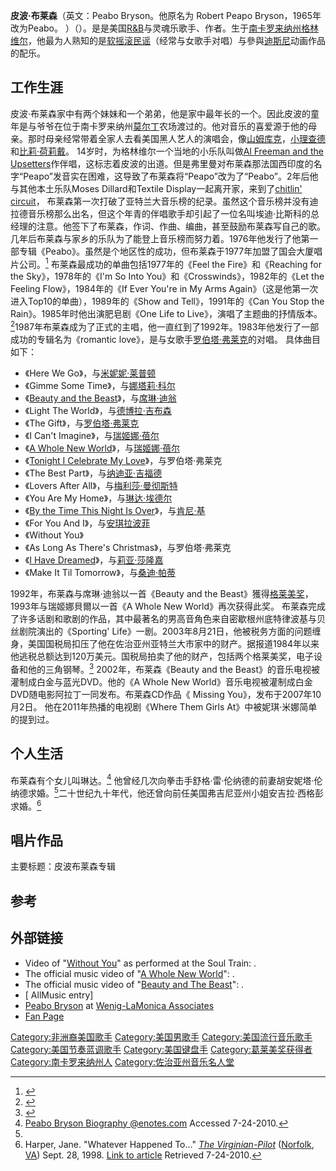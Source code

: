 {{roughtranslation|time=2013-04-22T05:29:11+00:00}}
{{Infobox musical artist
|image = Peabo_Bryson.jpg
|name = 皮波·布莱森
|caption = 2000年的布莱森
|background = solo_singer
|birth_name = 罗伯特·皮泼·布赖森
|birth_date = {{birth date and age|1951|4|13}}
|origin = [[美国|美国]][[南卡罗来纳州|南卡罗来纳州]][[格林维尔|格林维尔]]
|genre = [[R&B|R&B]]，[[灵魂乐|灵魂]]，[[现代成人|现代成人]]，[[软摇滚|软摇滚]]
|occupation =  歌手兼作者，唱片制作人，键盘手，舞蹈家，作曲家
|years_active = 1976年–至今
|website = {{Official website|http://peabobryson.net}}
|label = [[Bullet_Records|Bullet]] / [[Bang_Records|Bang]]<small> (1975-1976)</small><br>[[Capitol_Records|Capitol]]<small> (1977-1983, 1989)</small><br>[[Elektra_Records|Elektra]]<small> (1984-1988)</small><br>[[Columbia_Records|Columbia]]<small> (1990-1995)</small><br>[[Private_Music|Private Music]]<small> (1996-2000)</small><br>[[Peak_Records|Peak]] / [[Concord_Music_Group|Concord]]<small> (2007-present)</small>}}

'''皮波·布莱森'''（英文：Peabo Bryson。他原名为 Robert Peapo Bryson，1965年改为Peabo。 ）（{{bd|1951年|4月13日}}）。是是美国[[R&B|R&B]]与灵魂乐歌手、作者。生于[[南卡罗来纳州|南卡罗来纳州]][[格林维尔|格林维尔]]，他最为人熟知的是[[软摇滚民谣|软摇滚民谣]]（经常与女歌手对唱）与參與[[迪斯尼|迪斯尼]]动画作品的配乐。
==工作生涯==
皮波·布莱森家中有两个妹妹和一个弟弟，他是家中最年长的一个。因此皮波的童年是与爷爷在位于南卡罗来纳州[[莫尔丁|莫尔丁]]农场渡过的。他对音乐的喜爱源于他的母亲。那时母亲经常带着全家人去看美国黑人艺人的演唱会，像[[山姆库克|山姆库克]]，[[小理查德|小理查德]]和[[比莉·荷莉戴|比莉·荷莉戴]]。
14岁时，为格林维尔一个当地的小乐队叫做[[Al_Freeman_and_the_Upsetters|Al Freeman and the Upsetters]]作伴唱，这标志着皮波的出道。但是弗里曼对布莱森那法国西印度的名字“Peapo”发音实在困难，这导致了布莱森将“Peapo”改为了“Peabo”。2年后他与其他本土乐队Moses Dillard和Textile Display一起离开家，来到了[[chitlin'_circuit|chitlin' circuit]]， 布莱森第一次打破了亚特兰大音乐榜的纪录。虽然这个音乐榜并没有迪拉德音乐榜那么出名，但这个年青的伴唱歌手却引起了一位名叫埃迪·比斯科的总经理的注意。他签下了布莱森，作词、作曲、编曲，甚至鼓励布莱森写自己的歌。几年后布莱森与家乡的乐队为了能登上音乐榜而努力着。1976年他发行了他第一部专辑《Peabo》。虽然是个地区性的成功，但布莱森于1977年加盟了国会大厦唱片公司。<ref>{{cite web |url=http://www.musicianguide.com/biographies/1608001221/Peabo-Bryson.html |title=皮波·布莱森传 |publisher=Musicianguide.com |date= |accessdate=2012-05-05 |archive-date=2021-01-25 |archive-url=https://web.archive.org/web/20210125141849/https://musicianguide.com/biographies/1608001221/Peabo-Bryson.html |dead-url=no }}</ref>
布莱森最成功的单曲包括1977年的《Feel the Fire》和《Reaching for the Sky》，1978年的《I'm So Into You》和《Crosswinds》，1982年的《Let the Feeling Flow》，1984年的《If Ever You're in My Arms Again》（这是他第一次进入Top10的单曲），1989年的《Show and Tell》，1991年的《Can You Stop the Rain》。1985年时他出演肥皂剧《One Life to Live》，演唱了主题曲的抒情版本。<ref name="Bryson SOD 34-22">{{cite book |chapter=Ask Us |title=[[肥皂剧文摘|肥皂剧文摘]] |pages=105–106 |date=June 2, 2009|volume=34|number=22)}}</ref>1987年布莱森成为了正式的主唱，他一直红到了1992年。1983年他发行了一部成功的专辑名为《romantic love》，是与女歌手[[罗伯塔·弗莱克|罗伯塔·弗莱克]]的对唱。
具体曲目如下：
*《Here We Go》，与[[米妮妮·莱普顿|米妮妮·莱普顿]]
*《Gimme Some Time》，与[[娜塔莉·科尔|娜塔莉·科尔]]
*《[[Beauty_and_the_Beast|Beauty and the Beast]]》，与[[席琳·迪翁|席琳·迪翁]]
*《Light The World》，与[[德博拉·吉布森|德博拉·吉布森]]
*《The Gift》，与[[罗伯塔·弗莱克|罗伯塔·弗莱克]]
*《I Can't Imagine》，与[[瑞姬娜·蓓尔|瑞姬娜·蓓尔]]
*《[[A_Whole_New_World|A Whole New World]]》，与[[瑞姬娜·蓓尔|瑞姬娜·蓓尔]]
*《[[Tonight_I_Celebrate_My_Love|Tonight I Celebrate My Love]]》，与罗伯塔·弗莱克
*《The Best Part》，与[[纳迪亚·吉福德|纳迪亚·吉福德]]
*《Lovers After All》，与[[梅利莎·曼彻斯特|梅利莎·曼彻斯特]]
*《You Are My Home》，与[[琳达·埃德尔|琳达·埃德尔]]
*《[[By_the_Time_This_Night_Is_Over|By the Time This Night Is Over]]》，与[[肯尼·基|肯尼·基]]
*《For You And I》，与[[安琪拉波菲|安琪拉波菲]]
*《Without You》
*《As Long As There's Christmas》，与罗伯塔·弗莱克
*《[[I_Have_Dreamed|I Have Dreamed]]》，与[[莉亚·莎隆嘉|莉亚·莎隆嘉]]
*《Make It Til Tomorrow》，与[[桑迪·帕蒂|桑迪·帕蒂]]
1992年，布莱森与席琳·迪翁以一首《Beauty and the Beast》獲得[[格莱美奖|格莱美奖]]，1993年与瑞姬娜貝爾以一首《A Whole New World》再次获得此奖。
布莱森完成了许多话剧和歌剧的作品，其中最著名的男高音角色来自密歇根州底特律波基与贝丝剧院演出的《Sporting' Life》一剧。2003年8月21日，他被税务方面的问题缠身，美国国税局扣压了他在佐治亚州亚特兰大市家中的财产。据报道1984年以来他逃税总额达到120万美元。国税局拍卖了他的财产，包括两个格莱美奖，电子设备和他的三角钢琴。<ref>{{cite news |last=Plunkett |first=John |url=http://www.findarticles.com/p/articles/mi_m1355/is_2_105/ai_112411507 |title=Peabo Bryson's Grammys, other possessions, auctioned to pay $1.2 million tax debt |work=Jet Magazine |date=2004-01-12 |accessdate=2007-03-07 |archive-date=2015-09-24 |archive-url=https://web.archive.org/web/20150924050534/http://www.findarticles.com/p/articles/mi_m1355/is_2_105/ai_112411507 |dead-url=no }}</ref>
2002年，布莱森《Beauty and the Beast》的音乐电视被灌制成白金与蓝光DVD。他的《A Whole New World》音乐电视被灌制成白金DVD随电影阿拉丁一同发布。布莱森CD作品《 Missing You》，发布于2007年10月2日。
他在2011年热播的电视剧《Where Them Girls At》中被妮琪·米娜简单的提到过。

==个人生活==
布莱森有个女儿叫琳达。<ref name="Biography">[http://www.enotes.com/contemporary-musicians/bryson-peabo-biography Peabo Bryson Biography @enotes.com] {{Wayback|url=http://www.enotes.com/contemporary-musicians/bryson-peabo-biography |date=20101216044717 }} Accessed 7-24-2010.</ref>
他曾经几次向拳击手舒格·雷·伦纳德的前妻胡安妮塔·伦纳德求婚。<ref name="Biography"/>二十世纪九十年代，他还曾向前任美国弗吉尼亚州小姐安吉拉·西格彭求婚。<ref>Harper, Jane.  "Whatever Happened To..." ''[[The_Virginian-Pilot|The Virginian-Pilot]]'' ([[Norfolk,_Virginia|Norfolk]], [[Virginia|VA]]) Sept. 28, 1998.  [http://www.highbeam.com/doc/1G1-68451213.html?key=01-42160D517E1E1C6D160B001E052256213F4A374C1820234C3E0E0A60641A617F127119731B7B1D27 Link to article] {{Wayback|url=http://www.highbeam.com/doc/1G1-68451213.html?key=01-42160D517E1E1C6D160B001E052256213F4A374C1820234C3E0E0A60641A617F127119731B7B1D27 |date=20121106053714 }} Retrieved 7-24-2010.</ref>

==唱片作品==
主要标题：皮波布莱森专辑
==参考==
{{Reflist}}
==外部链接==
* Video of "[[Without_You_(Peabo_Bryson_and_Regina_Belle_song)|Without You]]" as performed at the Soul Train: {{YouTube|4iooLw7N3rU|"Without You" by Peabo Bryson and Regina Belle at the Soul Train }}.
* The official music video of "[[A_Whole_New_World|A Whole New World]]": {{YouTube|BqGTb4ZFAS8|"A Whole New World" by Peabo Bryson and Regina Belle (Official Video) }}.
* The official music video of "[[Beauty_and_the_Beast_(Disney_song)|Beauty and The Beast]]": {{YouTube|pgYEJHJXFB4|"Beauty and The Beast" by Peabo Bryson and Celine Dion (Official Video) }}.
* [{{AllMusic|class=artist|id=p3789|pure_url=yes}} AllMusic entry]
* [https://web.archive.org/web/20131109031601/http://www.wlatalent.com/roster/peabo_bryson/artistprofile.htm Peabo Bryson] at [http://www.wlatalent.com Wenig-LaMonica Associates]
* [http://www.soulwalking.co.uk/Peabo%20Bryson.html Fan Page]
{{Peabo Bryson}}
{{Authority control}}
{{DEFAULTSORT:Bryson, Peabo}}
[[Category:非洲裔美国歌手|Category:非洲裔美国歌手]]
[[Category:美国男歌手|Category:美国男歌手]]
[[Category:美国流行音乐歌手|Category:美国流行音乐歌手]]
[[Category:美国节奏蓝调歌手|Category:美国节奏蓝调歌手]]
[[Category:美国键盘手|Category:美国键盘手]]
[[Category:葛莱美奖获得者|Category:葛莱美奖获得者]]
[[Category:南卡罗来纳州人|Category:南卡罗来纳州人]]
[[Category:佐治亚州音乐名人堂|Category:佐治亚州音乐名人堂]]